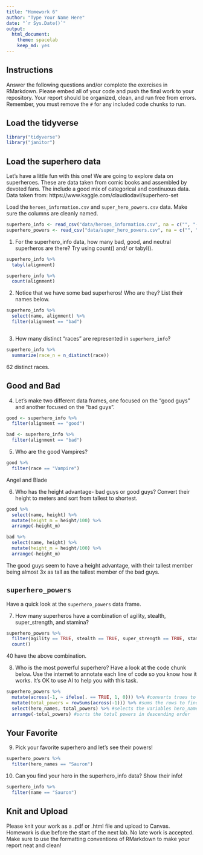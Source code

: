 ```yaml
---
title: "Homework 6"
author: "Type Your Name Here"
date: "`r Sys.Date()`"
output:
  html_document: 
    theme: spacelab
    keep_md: yes
---
```


## Instructions
Answer the following questions and/or complete the exercises in RMarkdown. Please embed all of your code and push the final work to your repository. Your report should be organized, clean, and run free from errors. Remember, you must remove the `#` for any included code chunks to run.  

## Load the tidyverse
```r
library("tidyverse")
library("janitor")
```

## Load the superhero data
Let's have a little fun with this one! We are going to explore data on superheroes. These are data taken from comic books and assembled by devoted fans. The include a good mix of categorical and continuous data.  Data taken from: https://www.kaggle.com/claudiodavi/superhero-set  

Load the `heroes_information.csv` and `super_hero_powers.csv` data. Make sure the columns are cleanly named.
```r
superhero_info <- read_csv("data/heroes_information.csv", na = c("", "-99", "-")) %>% clean_names()
superhero_powers <- read_csv("data/super_hero_powers.csv", na = c("", "-99", "-")) %>% clean_names()
```

1. For the superhero_info data, how many bad, good, and neutral superheros are there? Try using count() and/ or tabyl().
```r
superhero_info %>% 
  tabyl(alignment)
```

```r
superhero_info %>% 
  count(alignment)
```

2. Notice that we have some bad superheros! Who are they? List their names below.  
```r
superhero_info %>% 
  select(name, alignment) %>% 
  filter(alignment == "bad")
```

```r

```

3. How many distinct "races" are represented in `superhero_info`?
```r
superhero_info %>% 
  summarize(race_n = n_distinct(race))
```
62 distinct races.

## Good and Bad
4. Let's make two different data frames, one focused on the "good guys" and another focused on the "bad guys".
```r
good <- superhero_info %>% 
  filter(alignment == "good")
```

```r
bad <- superhero_info %>% 
  filter(alignment == "bad")
```

5. Who are the good Vampires?
```r
good %>% 
  filter(race == "Vampire")
```
Angel and Blade

6. Who has the height advantage- bad guys or good guys? Convert their height to meters and sort from tallest to shortest.  
```r
good %>%
  select(name, height) %>% 
  mutate(height_m = height/100) %>% 
  arrange(-height_m)
```

```r
bad %>%
  select(name, height) %>% 
  mutate(height_m = height/100) %>% 
  arrange(-height_m)
```
The good guys seem to have a height advantage, with their tallest member being almost 3x as tall as the tallest member of the bad guys.

## `superhero_powers`
Have a quick look at the `superhero_powers` data frame.  

7. How many superheros have a combination of agility, stealth, super_strength, and stamina?
```r
superhero_powers %>% 
  filter(agility == TRUE, stealth == TRUE, super_strength == TRUE, stamina == TRUE) %>% 
  count()
```
40 have the above combination.

8. Who is the most powerful superhero? Have a look at the code chunk below. Use the internet to annotate each line of code so you know how it works. It's OK to use AI to help you with this task.
```r
superhero_powers %>%
  mutate(across(-1, ~ ifelse(. == TRUE, 1, 0))) %>% #converts trues to 1 and falses to 0 for every column except for column 1, which holds the hero names
  mutate(total_powers = rowSums(across(-1))) %>% #sums the rows to find which heroes have the most powers in total
  select(hero_names, total_powers) %>% #selects the variables hero_names and total_powers to be displayed
  arrange(-total_powers) #sorts the total powers in descending order
```

## Your Favorite
9. Pick your favorite superhero and let's see their powers!  
```r
superhero_powers %>% 
  filter(hero_names == "Sauron") 
```

10. Can you find your hero in the superhero_info data? Show their info!  
```r
superhero_info %>% 
  filter(name == "Sauron")
```

## Knit and Upload
Please knit your work as a .pdf or .html file and upload to Canvas. Homework is due before the start of the next lab. No late work is accepted. Make sure to use the formatting conventions of RMarkdown to make your report neat and clean!  